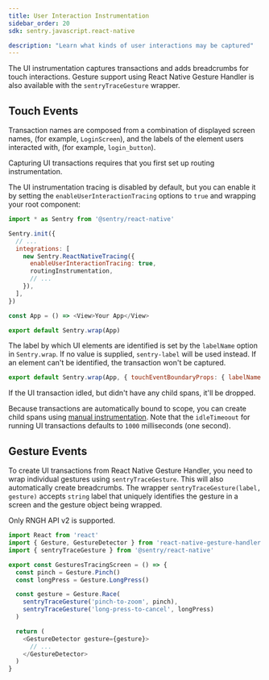 ```yaml
---
title: User Interaction Instrumentation
sidebar_order: 20
sdk: sentry.javascript.react-native

description: "Learn what kinds of user interactions may be captured"
---
```


The UI instrumentation captures transactions and adds breadcrumbs for touch interactions. Gesture support using React Native Gesture Handler is also available with the `sentryTraceGesture` wrapper. 

## Touch Events

Transaction names are composed from a combination of displayed screen names, (for example, `LoginScreen`), and the labels of the element users interacted with, (for example, `login_button`).

<Note>
Capturing UI transactions requires that you first set up <Link to="/platforms/react-native/performance/instrumentation/automatic-instrumentation/#enable-routing-instrumentation">routing instrumentation</Link>.
</Note>

The UI instrumentation tracing is disabled by default, but you can enable it by setting the `enableUserInteractionTracing` options to `true` and wrapping your root component:

```js
import * as Sentry from '@sentry/react-native'

Sentry.init({
  // ...
  integrations: [
    new Sentry.ReactNativeTracing({
      enableUserInteractionTracing: true,
      routingInstrumentation,
      // ...
    }),
  ],
})

const App = () => <View>Your App</View>

export default Sentry.wrap(App)
```

The label by which UI elements are identified is set by the `labelName` option in `Sentry.wrap`. If no value is supplied, `sentry-label` will be used instead. If an element can't be identified, the transaction won't be captured.

```js
export default Sentry.wrap(App, { touchEventBoundaryProps: { labelName: 'my-label' } });
```

<Note>
If the UI transaction idled, but didn't have any child spans, it'll be dropped.
</Note>

Because transactions are automatically bound to scope, you can create child spans using [manual instrumentation](/platforms/react-native/performance/instrumentation/custom-instrumentation/#retrieve-a-transaction). Note that the `idleTimeoout` for running UI transactions defaults to `1000` milliseconds (one second).
## Gesture Events

To create UI transactions from React Native Gesture Handler, you need to wrap individual gestures using `sentryTraceGesture`. This will also automatically create breadcrumbs. The wrapper `sentryTraceGesture(label, gesture)` accepts `string` label that uniquely identifies the gesture in a screen and the gesture object being wrapped.

<Note>
Only <Link to="https://docs.swmansion.com/react-native-gesture-handler/docs/api/gestures/gesture">RNGH API v2</Link> is supported.
</Note>


```js
import React from 'react'
import { Gesture, GestureDetector } from 'react-native-gesture-handler'
import { sentryTraceGesture } from '@sentry/react-native'

export const GesturesTracingScreen = () => {
  const pinch = Gesture.Pinch()
  const longPress = Gesture.LongPress()

  const gesture = Gesture.Race(
    sentryTraceGesture('pinch-to-zoom', pinch),
    sentryTraceGesture('long-press-to-cancel', longPress)
  )

  return (
    <GestureDetector gesture={gesture}>
      // ...
    </GestureDetector>
  )
}
```
